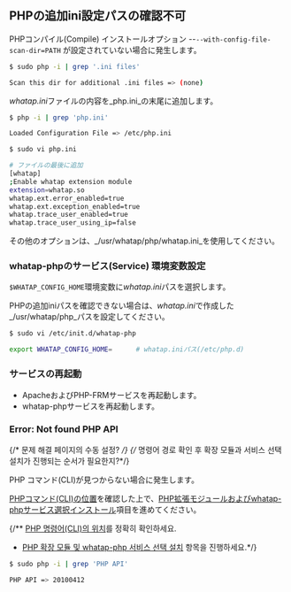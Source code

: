 ## PHPの追加ini設定パスの確認不可

PHPコンパイル(Compile) インストールオプション --`--with-config-file-scan-dir=PATH` が設定されていない場合に発生します。

```bash
$ sudo php -i | grep '.ini files'

Scan this dir for additional .ini files => (none)
```

*whatap.ini*ファイルの内容を_php.ini_の末尾に追加します。

```bash
$ php -i | grep 'php.ini'

Loaded Configuration File => /etc/php.ini

$ sudo vi php.ini

# ファイルの最後に追加
[whatap]
;Enable whatap extension module
extension=whatap.so
whatap.ext.error_enabled=true
whatap.ext.exception_enabled=true
whatap.trace_user_enabled=true
whatap.trace_user_using_ip=false
```

その他のオプションは、_/usr/whatap/php/whatap.ini_を使用してください。

### whatap-phpのサービス(Service) 環境変数設定

`$WHATAP_CONFIG_HOME`環境変数に*whatap.ini*パスを選択します。

PHPの追加iniパスを確認できない場合は、*whatap.ini*で作成した_/usr/whatap/php_パスを設定してください。

```bash
$ sudo vi /etc/init.d/whatap-php

export WHATAP_CONFIG_HOME=      # whatap.iniパス(/etc/php.d)
```

### サービスの再起動

- ApacheおよびPHP-FRMサービスを再起動します。 
- whatap-phpサービスを再起動します。

### Error: Not found PHP API

{/* 문제 해결 페이지의 수동 설정? */}
{/* 명령어 경로 확인 후 확장 모듈과 서비스 선택 설치가 진행되는 순서가 필요한지?*/}

PHP コマンド(CLI)が見つからない場合に発生します。 

[PHPコマンド(CLI)の位置](#check-php-cli-path)を確認した上で、[PHP拡張モジュールおよびwhatap-phpサービス選択インストール](#extension-modul-manual-setting)項目を進めてください。

{/*\* [PHP 명령어(CLI)의 위치](#php-명령어cli-경로-확인)를 정확히 확인하세요.

- [PHP 확장 모듈 및 whatap-php 서비스 선택 설치](#php-확장-모듈-및-whatap-php-서비스-수동-설정) 항목을 진행하세요.*/}

```bash title='Check PHP API version'
$ sudo php -i | grep 'PHP API'

PHP API => 20100412
```
